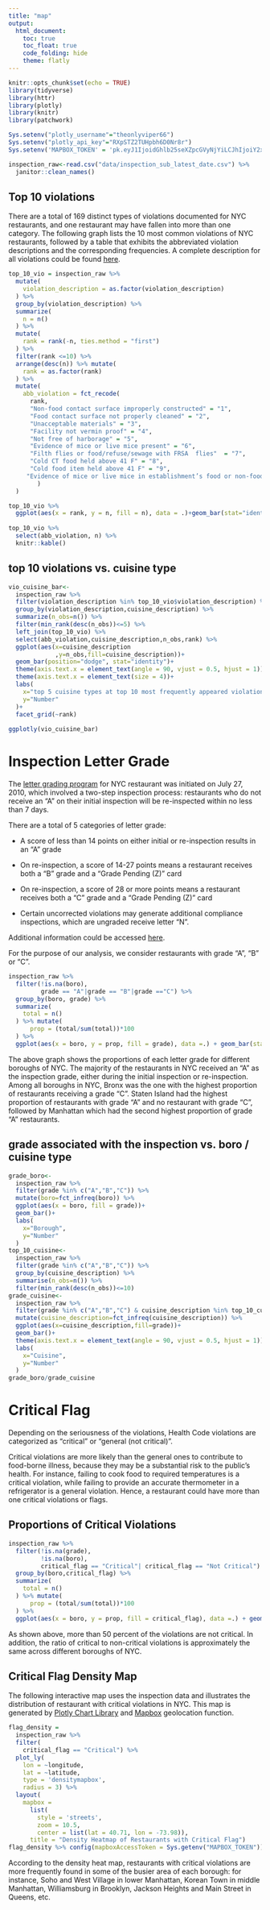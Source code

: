 ```yaml
---
title: "map"
output: 
  html_document:
    toc: true
    toc_float: true
    code_folding: hide
    theme: flatly
---
```

```r
knitr::opts_chunk$set(echo = TRUE)
library(tidyverse)
library(httr)
library(plotly)
library(knitr)
library(patchwork)
```

```r
Sys.setenv("plotly_username"="theonlyviper66")
Sys.setenv("plotly_api_key"="RXpSTZ2TUHpbh6D0Nr8r")
Sys.setenv('MAPBOX_TOKEN' = 'pk.eyJ1IjoidGhlb25seXZpcGVyNjYiLCJhIjoiY2xiZWY3dmp6MGFyeTNwcXppdzRnYm1nbyJ9.G05d_geqdk2HTTdZRmOmzg')
```

```r
inspection_raw<-read.csv("data/inspection_sub_latest_date.csv") %>% 
  janitor::clean_names()
```


## Top 10 violations

There are a total of 169 distinct types of violations documented for NYC restaurants, and one restaurant may have fallen into more than one category. The following graph lists the 10 most common violations of NYC restaurants, followed by a table that exhibits the abbreviated violation descriptions and the corresponding frequencies. A complete description for all violations could be found [here](full_vio_descr.html). 

```r
top_10_vio = inspection_raw %>%
  mutate(
    violation_description = as.factor(violation_description)
  ) %>%
  group_by(violation_description) %>%
  summarize(
    n = n()
  ) %>%
  mutate(
    rank = rank(-n, ties.method = "first")
  ) %>% 
  filter(rank <=10) %>%
  arrange(desc(n)) %>% mutate(
    rank = as.factor(rank)
  ) %>%
  mutate(
    abb_violation = fct_recode(
      rank,
      "Non-food contact surface improperly constructed" = "1",
      "Food contact surface not properly cleaned" = "2",
      "Unacceptable materials" = "3",
      "Facility not vermin proof" = "4", 
      "Not free of harborage" = "5",
      "Evidence of mice or live mice present" = "6",
      "Filth flies or food/refuse/sewage with FRSA  flies"  = "7",
      "Cold CT food held above 41 F" = "8",
      "Cold food item held above 41 F" = "9",
     "Evidence of mice or live mice in establishment’s food or non-food areas" = "10"
        )
  )

top_10_vio %>%
  ggplot(aes(x = rank, y = n, fill = n), data = .)+geom_bar(stat="identity")+labs(x = "violation type", y = "frequency", caption = "Exact violation type and associated frquency is shown in the following table")
  
top_10_vio %>% 
  select(abb_violation, n) %>%
  knitr::kable()
```

## top 10 violations vs. cuisine type

```r
vio_cuisine_bar<-
  inspection_raw %>% 
  filter(violation_description %in% top_10_vio$violation_description) %>%
  group_by(violation_description,cuisine_description) %>% 
  summarize(n_obs=n()) %>% 
  filter(min_rank(desc(n_obs))<=5) %>%
  left_join(top_10_vio) %>% 
  select(abb_violation,cuisine_description,n_obs,rank) %>% 
  ggplot(aes(x=cuisine_description
             ,y=n_obs,fill=cuisine_description))+
  geom_bar(position="dodge", stat="identity")+
  theme(axis.text.x = element_text(angle = 90, vjust = 0.5, hjust = 1))+
  theme(axis.text.x = element_text(size = 4))+
  labs(
    x="top 5 cuisine types at top 10 most frequently appeared violation",
    y="Number"
  )+
  facet_grid(~rank)
  
ggplotly(vio_cuisine_bar)
```

# Inspection Letter Grade

The [letter grading program](https://www1.nyc.gov/site/doh/business/food-operators/letter-grading-for-restaurants.page) for NYC restaurant was initiated on July 27, 2010, which involved a two-step inspection process: restaurants who do not receive an "A" on their initial inspection will be re-inspected within no less than 7 days. 

There are a total of 5 categories of letter grade:

* A score of less than 14 points on either initial or re-inspection results in an "A" grade

* On re-inspection, a score of 14-27 points means a restaurant receives both a "B" grade and a "Grade Pending (Z)" card

* On re-inspection, a score of 28 or more points means a restaurant receives both a "C" grade and a "Grade Pending (Z)" card

* Certain uncorrected violations may generate additional compliance inspections, which are ungraded receive letter "N".

Additional information could be accessed [here](http://www1.nyc.gov/assets/doh/downloads/pdf/rii/blue-book.pdf).

For the purpose of our analysis, we consider restaurants with grade "A", "B" or "C". 


```r
inspection_raw %>%
  filter(!is.na(boro),
         grade == "A"|grade == "B"|grade =="C") %>%
  group_by(boro, grade) %>%
  summarize(
    total = n()
  ) %>% mutate(
      prop = (total/sum(total))*100
  ) %>%
  ggplot(aes(x = boro, y = prop, fill = grade), data =.) + geom_bar(stat = "identity", position="stack") + labs(title = "Inspection grade propotions by Boroughs", y = "percent", x = "borough")
```

The above graph shows the proportions of each letter grade for different boroughs of NYC. The majority of the restaurants in NYC received an "A" as the inspection grade, either during the initial inspection or re-inspection. Among all boroughs in NYC, Bronx was the one with the highest proportion of restaurants receiving a grade "C". Staten Island had the highest proportion of restaurants with grade "A" and no restaurant with grade "C", followed by Manhattan which had the second highest proportion of grade "A" restaurants. 

## grade associated with the inspection vs. boro / cuisine type

```r
grade_boro<-
  inspection_raw %>% 
  filter(grade %in% c("A","B","C")) %>%
  mutate(boro=fct_infreq(boro)) %>% 
  ggplot(aes(x = boro, fill = grade))+
  geom_bar()+
  labs(
    x="Borough",
    y="Number"
  )
top_10_cuisine<-
  inspection_raw %>% 
  filter(grade %in% c("A","B","C")) %>%
  group_by(cuisine_description) %>% 
  summarise(n_obs=n()) %>% 
  filter(min_rank(desc(n_obs))<=10) 
grade_cuisine<-
  inspection_raw %>% 
  filter(grade %in% c("A","B","C") & cuisine_description %in% top_10_cuisine$cuisine_description) %>% 
  mutate(cuisine_description=fct_infreq(cuisine_description)) %>% 
  ggplot(aes(x=cuisine_description,fill=grade))+
  geom_bar()+
  theme(axis.text.x = element_text(angle = 90, vjust = 0.5, hjust = 1))+
  labs(
    x="Cuisine",
    y="Number"
  )
grade_boro/grade_cuisine
```



# Critical Flag 

Depending on the seriousness of the violations, Health Code violations are categorized as "critical" or "general (not critical)".

Critical violations are more likely than the general ones to contribute to food-borne illness, because they may be a substantial risk to the public's health. For instance, failing to cook food to required temperatures is a critical violation, while failing to provide an accurate thermometer in a refrigerator is a general violation. Hence, a restaurant could have more than one critical violations or flags. 

## Proportions of Critical Violations

```r
inspection_raw %>%
  filter(!is.na(grade),
         !is.na(boro),
         critical_flag == "Critical"| critical_flag == "Not Critical") %>%
  group_by(boro,critical_flag) %>%
  summarize(
    total = n()
  ) %>% mutate(
      prop = (total/sum(total))*100
  ) %>%
  ggplot(aes(x = boro, y = prop, fill = critical_flag), data =.) + geom_bar(stat = "identity", position="stack") + labs(title = "Percent with critical flag by boroughs")
```

As shown above, more than 50 percent of the violations are not critical. In addition, the ratio of critical to non-critical violations is approximately the same across different boroughs of NYC. 

## Critical Flag Density Map

The following interactive map uses the inspection data and illustrates the distribution of restaurant with critical violations in NYC. This map is generated by [Plotly Chart Library](https://plotly.com/) and [Mapbox](https://www.mapbox.com/) geolocation function. 

```r
flag_density = 
  inspection_raw %>% 
  filter(
    critical_flag == "Critical") %>% 
  plot_ly(
    lon = ~longitude, 
    lat = ~latitude,  
    type = 'densitymapbox',
    radius = 3) %>% 
  layout(
    mapbox = 
      list(
        style = 'streets',
        zoom = 10.5,
        center = list(lat = 40.71, lon = -73.98)),
      title = "Density Heatmap of Restaurants with Critical Flag")
flag_density %>% config(mapboxAccessToken = Sys.getenv("MAPBOX_TOKEN"))
```

According to the density heat map, restaurants with critical violations are more frequently found in some of the busier area of each borough: for instance, Soho and West Village in lower Manhattan, Korean Town in middle Manhattan, Williamsburg in Brooklyn, Jackson Heights and Main Street in Queens, etc. 


